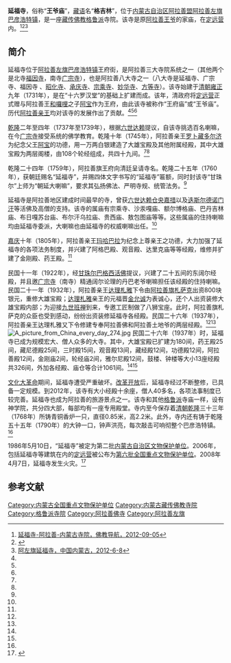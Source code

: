 {{Infobox Tibetan Buddhist monastery
|name =延福寺
|image = A picture from China every day 275.jpg 
|image size = 200px
|alt = 
|caption = 延福寺
|t=
|w=
|to = 
|ipa={{IPA|}}
|z=
|thdl=
|e=
|tc=延福寺
|s=延福寺
|p=
|m=
|k=
|pushpin_map = 
|latd =  | latm =  | lats =  | latNS = 
|longd=  | longm= | longs =| longEW = 
|iso_region = 
|map_caption = 
|mapsize = 
|location_country = 中国
|location = {{CHN}}[[内蒙古自治区|内蒙古自治区]][[阿拉善盟|阿拉善盟]][[阿拉善左旗|阿拉善左旗]][[巴彦浩特镇|巴彦浩特镇]]
|coordinates_display =
|founded_by = 
|date_founded =
|date_renovated =
|sect = [[格鲁派|格鲁派]]
|mather =
|children =[[库日木图庙|宗乘寺]]、沙汞嘎庙、额尔博格庙、[[巴丹吉林庙|巴丹吉林庙]]、布日嘎苏台庙、布尔汗乌拉庙、贵西庙、敖包图庙
|dedicated_to = 
|tulku =[[甘珠尔巴格西活佛|甘珠尔巴格西活佛]]
|head_lama = 
|head_mgh =
|no._of_monks = 
|architecture = 
|festivals =
|footnotes = 
}}

'''延福寺'''，俗称“'''王爷庙'''”，[[藏语|藏语]]名“'''格吉林'''”，位于[[内蒙古自治区|内蒙古自治区]][[阿拉善盟|阿拉善盟]][[阿拉善左旗|阿拉善左旗]][[巴彦浩特镇|巴彦浩特镇]]，是一座[[藏传佛教|藏传佛教]][[格鲁派|格鲁派]]寺院。该寺是原[[阿拉善旗扎萨克亲王|阿拉善王爷]]的家庙，在[[定远营|定远营]]内。<ref name=fjdh>[http://www.fjdh.com/ffzt/fjhy/ahsy2012/09/092531185796.html 延福寺-阿拉善-内蒙古寺院，佛教导航，2012-09-05]{{dead link|date=2018年2月 |bot=InternetArchiveBot |fix-attempted=yes }}</ref><ref name=wts>{{Cite web |url=http://www.chinawts.com/list/nmg/181844553.htm |title=延福寺，五台山，2005-09-06 |access-date=2013-07-15 |archive-date=2012-02-29 |archive-url=https://web.archive.org/web/20120229071942/http://www.chinawts.com/list/nmg/181844553.htm |dead-url=no }}</ref><ref name=zgnmg>[http://www.nmg.gov.cn/main/nmg/wsbs/shenghzn/you2/2012-05-31/2_157074/ 阿左旗延福寺，中国内蒙古，2012-6-8]{{dead link|date=2018年2月 |bot=InternetArchiveBot |fix-attempted=yes }}</ref>

==简介==
延福寺位于[[阿拉善左旗|阿拉善左旗]][[巴彦浩特镇|巴彦浩特镇]]王府街，是阿拉善三大寺院系统之一（其他两个是北寺[[福因寺|福因寺]]，南寺[[广宗寺_(阿拉善)|广宗寺]]），也是阿拉善八大寺之一（八大寺是延福寺、广宗寺、福因寺 、[[昭化寺_(阿拉善)|昭化寺]]、[[承庆寺|承庆寺]]、[[库日木图庙|宗乘寺]]、[[妙华寺|妙华寺]]、[[方等寺|方等寺]]）。该寺始建于[[清朝|清朝]][[雍正|雍正]]九年（1731年），是在“十六罗汉堂”的基础上扩建而成。该年，清政府将[[定远营|定远营]]正式赠与阿拉善王[[和囉哩|和囉哩]]之子[[阿宝_(郡王)|阿宝]]作为王府，由此该寺被称作“王府庙”或“王爷庙”。历代[[阿拉善旗扎萨克亲王|阿拉善亲王]]均对该寺的发展作出了贡献。<ref name=fjdh/><ref name=wts/><ref name=zgnmg/>

[[乾隆|乾隆]]二年至四年（1737年至1739年），根据[[六世达赖|六世达赖]]提议，自该寺挑选百名喇嘛，在今[[广宗寺_(阿拉善)|广宗寺]]接受系统的佛学教育。乾隆十年（1745年），阿拉善亲王[[罗卜藏多尔济|罗卜藏多尔济]]为纪念父王[[阿宝_(郡王)|阿宝]]的功德，用一万两白银建造了大雄宝殿及其他附属经殿，其中大雄宝殿为两层阁楼，由108个轮经组成，共四十九间。<ref name=fjdh/><ref name=wts/>

乾隆二十四年（1759年），阿拉善旗王府向清廷呈请寺名。乾隆二十五年（1760年），获朝廷赐名“延福寺”，并赐四体文字书写的“延福寺”匾额，同时封该寺“甘珠尔”上师为“朝延大喇嘛”，要求其弘扬佛法、严明寺规、统管法务。<ref name=fjdh/>

延福寺是阿拉善地区建成时间最早的寺，曾获[[六世达赖|六世达赖]][[仓央嘉措|仓央嘉措]]以及[[迭斯尔德活佛|迭斯尔德诺门汗]]等活佛及高僧的支持。该寺的属庙有宗乘寺、沙汞嘎庙、额尔博格庙、巴丹吉林庙、布日嘎苏台庙、布尔汗乌拉庙、贵西庙、敖包图庙等等。这些属庙的住持喇嘛均由延福寺委派，大喇嘛也由延福寺的权威喇嘛出任。<ref name=fjdh/>

[[嘉庆|嘉庆]]十年（1805年），阿拉善亲王[[玛哈巴拉|玛哈巴拉]]为纪念上尊亲王之功德，大力加强了延福寺的各项法务制度，并兴建了阿格巴殿、观音殿、达里克庙等等经殿，维修并扩建了金刚殿、药王殿。<ref name=fjdh/>

民国十一年（1922年），经[[甘珠尔巴格西活佛|甘珠尔巴格西活佛]]提议，兴建了二十五间的东阔尔经殿，并且邀[[广宗寺_(阿拉善)|广宗寺]]（南寺）精通阔尔论理的丹巴老爷喇嘛担任该经殿的住持喇嘛。民国二十一年（1932年），阿拉善亲王[[达理札雅|达理札雅]]下令由[[阿拉善旗|阿拉善旗]][[札萨克|札萨克]]出资800块银元，重修大雄宝殿；[[达理札雅|达理札雅]]亲王的元福晋[[金允诚_(清皇族)|金允诚]]为表诚心，还个人出资装修大雄宝殿内部；为迎接[[九世班禅|九世班禅]]到来，专邀工匠制做了八狮宝座。此时，阿拉善旗札萨克的众臣也受到感动，纷纷出资装修延福寺各经殿。民国二十六年（1937年），阿拉善亲王达理札雅又下令修建专奉阿拉善佛和阿拉善土地爷的两层经殿。<ref name=fjdh/><ref name=wts/>
[[File:A_picture_from_China_every_day_274.jpg|thumb]]
民国二十六年（1937年）时，延福寺已成为规模宏大、僧人众多的大寺。其中，大雄宝殿已扩建为180间，药王殿25间，藏尼德殿25间，三时殿15间，观音殿13间，藏经殿12间，功德殿12间，阿拉善殿12间，金刚庙2间，轮经庙2间，雅尔尼殿12间，鼓楼、钟楼等大小13座经殿共326间，外加各经殿、庙仓等合计1061间。<ref name=fjdh/><ref name=wts/>

[[文化大革命|文化大革命]]期间，延福寺遭受严重破坏。[[改革开放|改革开放]]后，延福寺经过不断整修，已具备一定规模。到2012年，该寺有大小经殿十余座，僧人40多名，各项法事制度已较完善。延福寺也成为阿拉善的旅游景点之一。该寺和其他[[格鲁派|格鲁派]]寺庙一样，设有神学院，共分四大部，每部均有一座专用殿堂。寺内至今保存着[[清朝|清朝]][[乾隆|乾隆]]三十三年（1768年）所铸青铜香炉一只，直径0.85米，高2.2米。此外，寺内还有铸于乾隆五十五年（1790年）的大钟一口，钟声洪亮，每次敲击可响彻整个巴彦浩特镇。<ref name=wts/>

1986年5月10日，“延福寺”被定为第二批[[内蒙古自治区文物保护单位|内蒙古自治区文物保护单位]]。2006年，包括延福寺等建筑在内的[[定远营|定远营]]被公布为[[第六批全国重点文物保护单位|第六批全国重点文物保护单位]]。2008年4月7日，延福寺发生火灾。<ref>{{Cite web |url=http://119.china.com.cn/fhjd/txt/2008-09/07/content_2457725.htm |title=阿拉善消防现场指导昭化寺修缮，中国消防在线，2008-09-07 |access-date=2013-07-15 |archive-url=https://web.archive.org/web/20130927085140/http://119.china.com.cn/fhjd/txt/2008-09/07/content_2457725.htm |archive-date=2013-09-27 |dead-url=yes }}</ref>

==参考文献==
{{commonscat|Yanfu Temple, Alxa}}
{{reflist}}

{{内蒙古全国重点文物保护单位}}
[[Category:内蒙古全国重点文物保护单位|Category:内蒙古全国重点文物保护单位]]
[[Category:内蒙古藏传佛教寺院|Category:内蒙古藏传佛教寺院]]
[[Category:格鲁派寺院|Category:格鲁派寺院]]
[[Category:阿拉善佛寺|Category:阿拉善佛寺]]
[[Category:阿拉善左旗|Category:阿拉善左旗]]